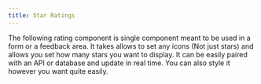```yaml
---
title: Star Ratings
---
```


The following rating component is single component meant to be used in a form or a feedback area. It takes allows to set any icons (Not just stars) and allows you set how many stars you want to display. It can be easily paired with an API or database and update in real time. You can also style it however you want quite easily.




<Tabs>
  <TabItem label="Usage"><Code code={ratingApp} lang="jsx" title="App.jsx" /></TabItem>
  <TabItem label="Component"><Code code={rating} lang="jsx" title="rating.jsx" /></TabItem>
</Tabs>